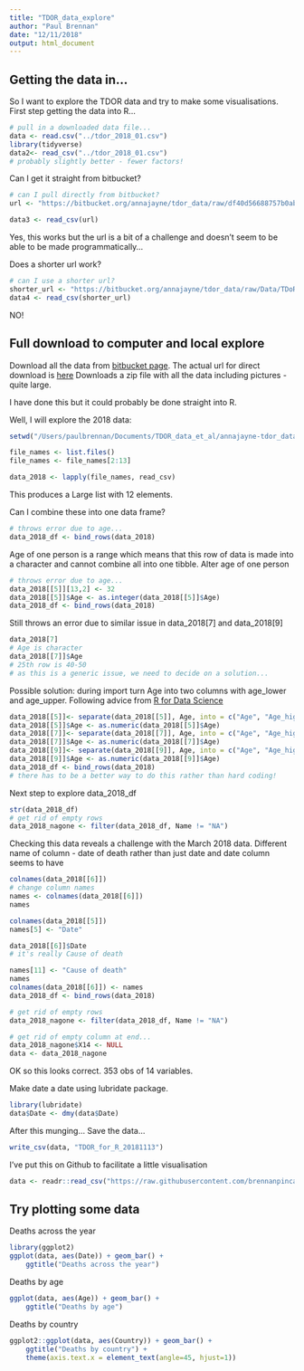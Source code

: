 ```yaml
---
title: "TDOR_data_explore"
author: "Paul Brennan"
date: "12/11/2018"
output: html_document
---
```


## Getting the data in...
So I want to explore the TDOR data and try to make some visualisations.
First step getting the data into R...
```r
# pull in a downloaded data file...
data <- read.csv("../tdor_2018_01.csv")
library(tidyverse)
data2<- read_csv("../tdor_2018_01.csv")
# probably slightly better - fewer factors!
```


Can I get it straight from bitbucket?
```r
# can I pull directly from bitbucket?
url <- "https://bitbucket.org/annajayne/tdor_data/raw/df40d56688757b0ab388c79b8c15dd6512e3a1d7/Data/TDoR%202018/tdor_2018_01.csv"

data3 <- read_csv(url)
```

Yes, this works but the url is a bit of a challenge and doesn't seem to be
able to be made programmatically...

Does a shorter url work?
```r
# can I use a shorter url?
shorter_url <- "https://bitbucket.org/annajayne/tdor_data/raw/Data/TDoR%202018/tdor_2018_01.csv"
data4 <- read_csv(shorter_url)
```

NO!

## Full download to computer and local explore
Download all the data from [bitbucket page](https://bitbucket.org/annajayne/tdor_data/downloads/).
The actual url for direct download is [here](https://bitbucket.org/annajayne/tdor_data/get/ff2f91a187c2.zip)
Downloads a zip file with all the data including pictures - quite large. 

I have done this but it could probably be done straight into R.

Well, I will explore the 2018 data:
```r
setwd("/Users/paulbrennan/Documents/TDOR_data_et_al/annajayne-tdor_data-ff2f91a187c2/Data/TDoR 2018")

file_names <- list.files()
file_names <- file_names[2:13]

data_2018 <- lapply(file_names, read_csv)

```
This produces a Large list with 12 elements.

Can I combine these into one data frame?
```r
# throws error due to age...
data_2018_df <- bind_rows(data_2018)
```

Age of one person is a range which means that this row of data is made into a 
character and cannot combine all into one tibble. 
Alter age of one person
```r
# throws error due to age...
data_2018[[5]][13,2] <- 32
data_2018[[5]]$Age <- as.integer(data_2018[[5]]$Age)
data_2018_df <- bind_rows(data_2018)
```

Still throws an error due to similar issue in data_2018[7] and data_2018[9]
```r
data_2018[7]
# Age is character
data_2018[[7]]$Age
# 25th row is 40-50
# as this is a generic issue, we need to decide on a solution...
```

Possible solution:
during import turn Age into two columns with age_lower and age_upper. 
Following advice from [R for Data Science](https://r4ds.had.co.nz/tidy-data.html)
```r

data_2018[[5]]<- separate(data_2018[[5]], Age, into = c("Age", "Age_high"))
data_2018[[5]]$Age <- as.numeric(data_2018[[5]]$Age)
data_2018[[7]]<- separate(data_2018[[7]], Age, into = c("Age", "Age_high"))
data_2018[[7]]$Age <- as.numeric(data_2018[[7]]$Age)
data_2018[[9]]<- separate(data_2018[[9]], Age, into = c("Age", "Age_high"))
data_2018[[9]]$Age <- as.numeric(data_2018[[9]]$Age)
data_2018_df <- bind_rows(data_2018)
# there has to be a better way to do this rather than hard coding!

```

Next step to explore data_2018_df
```r
str(data_2018_df)
# get rid of empty rows
data_2018_nagone <- filter(data_2018_df, Name != "NA")

```
Checking this data reveals a challenge with the March 2018 data. 
Different name of column - date of death rather than just date and 
date column seems to have 
```r
colnames(data_2018[[6]])
# change column names
names <- colnames(data_2018[[6]])
names

colnames(data_2018[[5]])
names[5] <- "Date"

data_2018[[6]]$Date
# it's really Cause of death

names[11] <- "Cause of death"
names
colnames(data_2018[[6]]) <- names
data_2018_df <- bind_rows(data_2018)

# get rid of empty rows
data_2018_nagone <- filter(data_2018_df, Name != "NA")

# get rid of empty column at end...
data_2018_nagone$X14 <- NULL
data <- data_2018_nagone
```

OK so this looks correct. 353 obs of 14 variables. 

Make date a date using lubridate package. 
```r
library(lubridate)
data$Date <- dmy(data$Date)
```

After this munging...
Save the data...

```r
write_csv(data, "TDOR_for_R_20181113")
```

I've put this on Github to facilitate a little visualisation
```r

data <- readr::read_csv("https://raw.githubusercontent.com/brennanpincardiff/tg_data_working/master/TDOR_for_R_20181113.csv")
```


## Try plotting some data
Deaths across the year
```r
library(ggplot2)
ggplot(data, aes(Date)) + geom_bar() +
    ggtitle("Deaths across the year")
```

Deaths by age
```r
ggplot(data, aes(Age)) + geom_bar() +
    ggtitle("Deaths by age")
```



Deaths by country
```r
ggplot2::ggplot(data, aes(Country)) + geom_bar() + 
    ggtitle("Deaths by country") +
    theme(axis.text.x = element_text(angle=45, hjust=1))
```